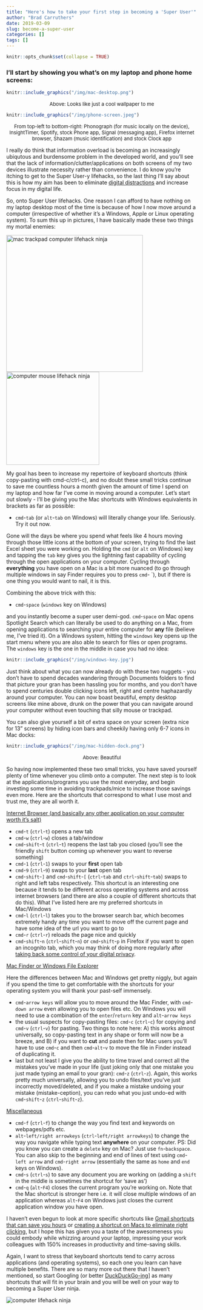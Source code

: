 ```yaml
---
title: "Here's how to take your first step in becoming a 'Super User'"
author: "Brad Carruthers"
date: 2019-03-09
slug: become-a-super-user
categories: []
tags: []
---
```


```r
knitr::opts_chunk$set(collapse = TRUE)
```

### I'll start by showing you what's on my laptop and phone home screens:

```r
knitr::include_graphics("/img/mac-desktop.png")
```

<font size="-1"><center>Above: Looks like just a cool wallpaper to me</center></font>
\n

```r
knitr::include_graphics("/img/phone-screen.jpeg")
```

<font size="-1"><center>From top-left to bottom-right: Phonograph (for music locally on the device), InsightTimer, Spotify, stock Phone app, Signal (messaging app), Firefox internet browser, Shazam (music identification) and stock Clock app</center></font>
\n

I really do think that information overload is becoming an increasingly ubiqutous and burdensome problem in the developed world, and you'll see that the lack of information/clutter/applications on both screens of my two devices illustrate necessity rather than convenience. I do know you're itching to get to the Super User-y lifehacks, so the last thing I'll say about this is how my aim has been to eliminate <a href="https://highexistence.com/internet-attention-economy/" target="_blank">digital distractions</a> and increase focus in my digital life.

So, onto Super User lifehacks. One reason I can afford to have nothing on my laptop desktop most of the time is because of how I now move around a computer (irrespective of whether it's a Windows, Apple or Linux operating system). To sum this up in pictures, I have basically made these two things my mortal enemies:

<img src="/img/mac-trackpad.jpg" alt="mac trackpad computer lifehack ninja" width="360">
<img src="/img/pc-mouse.jpg" alt="computer mouse lifehack ninja" width="245">

My goal has been to increase my repertoire of keyboard shortcuts (think copy-pasting with cmd-c/ctrl-c), and no doubt these small tricks continue to save me countless hours a month given the amount of time I spend on my laptop and how far I've come in moving around a computer. Let's start out slowly - I'll be giving you the Mac shortcuts with Windows equivalents in brackets as far as possible:

* `cmd`-`tab` (or `alt`-`tab` on Windows) will literally change your life. Seriously. Try it out now.

Gone will the days be where you spend what feels like 4 hours moving through those little icons at the bottom of your screen, trying to find the last Excel sheet you were working on. Holding the `cmd` (or `alt` on Windows) key and tapping the `tab` key gives you the lightning fast capability of cycling through the open applications on your computer. Cycling through **everything** you have open on a Mac is a bit more nuanced (to go through multiple windows in say Finder requires you to press `cmd`-` ` `), but if there is one thing you would want to nail, it is this. 

Combining the above trick with this:

* `cmd`-`space` (`windows` key on Windows) 

and you instantly become a super user demi-god. `cmd`-`space` on Mac opens Spotlight Search which can literally be used to do anything on a Mac, from opening applications to searching your entire computer for **any** file (believe me, I've tried it). On a Windows system, hitting the `windows` key opens up the start menu where you are also able to search for files or open programs. The `windows` key is the one in the middle in case you had no idea:

```r
knitr::include_graphics("/img/windows-key.jpg")
```

Just think about what you can now already do with these two nuggets - you don't have to spend decades wandering through Documents folders to find that picture your gran has been hassling you for months, and you don't have to spend centuries double clicking icons left, right and centre haphazardly around your computer. You can now boast beautiful, empty desktop screens like mine above, drunk on the power that you can navigate around your computer without even touching that silly mouse or trackpad.

You can also give yourself a bit of extra space on your screen (extra nice for 13" screens) by hiding icon bars and cheekily having only 6-7 icons in Mac docks:

```r
knitr::include_graphics("/img/mac-hidden-dock.png")
```

<font size="-1"><center>Above: Beautiful</center></font>
\n

So having now implemented these two small tricks, you have saved yourself plenty of time whenever you climb onto a computer. The next step is to look at the applications/programs you use the most everyday, and begin investing some time in avoiding trackpads/mice to increase those savings even more. Here are the shortcuts that correspond to what I use most and trust me, they are all worth it.

<u>Internet Browser (and basically any other application on your computer worth it's salt)</u>

* `cmd`-`t` (`ctrl`-`t`) opens a new tab
* `cmd`-`w` (`ctrl`-`w`) closes a tab/window
* `cmd`-`shift`-`t` (`ctrl`-`t`) reopens the last tab you closed (you'll see the friendly `shift` button coming up whenever you want to reverse something)
* `cmd`-`1` (`ctrl`-`1`) swaps to your **first** open tab
* `cmd`-`9` (`ctrl`-`9`) swaps to your **last** open tab
* `cmd`-`shift`-`]` and `cmd`-`shift`-`[` (`ctrl`-`tab` and `ctrl`-`shift`-`tab`) swaps to right and left tabs respectively. This shortcut is an interesting one because it tends to be different across operating systems and across internet browsers (and there are also a couple of different shortcuts that do this). What I've listed here are my preferred shortcuts in Mac/Windows
* `cmd`-`l` (`ctrl`-`l`) takes you to the browser search bar, which becomes extremely handy any time you want to move off the current page and have some idea of the url you want to go to
* `cmd`-`r` (`ctrl`-`r`) reloads the page nice and quickly
* `cmd`-`shift`-`n` (`ctrl`-`shift`-`n`) or `cmd`-`shift`-`p` in Firefox if you want to open an incognito tab, which you may think of doing more regularly after <a href="https://bradcarruthers.netlify.com/2019/03/10/your-digital-privacy-matters" target="_blank">taking back some control of your digital privacy</a>.

<u>Mac Finder or Windows File Explorer</u>

Here the differences between Mac and Windows get pretty niggly, but again if you spend the time to get comfortable with the shortcuts for your operating system you will thank your past-self immensely.

* `cmd`-`arrow keys` will allow you to move around the Mac Finder, with `cmd`-`down arrow` even allowing you to open files etc. On Windows you will need to use a combination of the `enter`/`return` key and `alt`-`arrow keys`
* the usual suspects for copy-pasting files: `cmd`-`c` (`ctrl`-`c`) for copying and `cmd`-`v` (`ctrl`-`v`) for pasting. Two things to note here: A) this works almost universally, so copy-pasting text in any shape or form will now be a breeze, and B) if you want to **cut** and paste then for Mac users you'll have to use `cmd`-`c` and then `cmd`-`alt`-`v` to move the file in Finder instead of duplicating it.
* last but not least I give you the ability to time travel and correct all the mistakes you've made in your life (just joking only that one mistake you just made typing an email to your gran): `cmd`-`z` (`ctrl`-`z`). Again, this works pretty much universally, allowing you to undo files/text you've just incorrectly moved/deleted, and if you make a mistake undoing your mistake (mistake-ception), you can redo what you just undo-ed with `cmd`-`shift`-`z` (`ctrl`-`shift`-`z`).

<u>Miscellaneous</u>

* `cmd`-`f` (`ctrl`-`f`) to change the way you find text and keywords on webpages/pdfs etc.
* `alt`-`left/right arrowkeys` (`ctrl`-`left/right arrowkeys`) to change the way you navigate while typing text **anywhere** on your computer. PS: Did you know you can create a `delete` key on Mac? Just use `fn`-`backspace`. You can also skip to the beginning and end of lines of text using `cmd`-`left arrow` and `cmd`-`right arrow` (essentially the same as `home` and `end` keys on Windows).
* `cmd`-`s` (`ctrl`-`s`) to save any document you are working on (adding a `shift` in the middle is sometimes the shortcut for 'save as')
* `cmd`-`q` (`alt`-`F4`) closes the current program you're working on. Note that the Mac shortcut is stronger here i.e. it will close multiple windows of an application whereas `alt`-`F4` on Windows just closes the current application window you have open.


I haven't even begun to look at more specific shortcuts like <a href="https://blog.hubspot.com/sales/gmail-keyboard-shortcuts" target="_blank">Gmail shortcuts that can save you hours</a> or <a href="https://beebom.com/how-right-click-using-keyboard-mac/" target="_blank">creating a shortcut on Macs to eliminate right clicking</a>, but I hope this has given you a taste of the awesomeness you could embody while whizzing around your laptop, impressing your work colleagues with 150% increases in productivity and time-saving skills.

Again, I want to stress that keyboard shortcuts tend to carry across applications (and operating systems), so each one you learn can have multiple benefits. There are so many more out there that I haven't mentioned, so start Googling (or better <a href="https://duckduckgo.com" target="_blank">DuckDuckGo-ing</a>] as many shortcuts that will fit in your brain and you will be well on your way to becoming a Super User ninja.

<img src="https://media.giphy.com/media/YQitE4YNQNahy/giphy.gif" alt="computer lifehack ninja">





